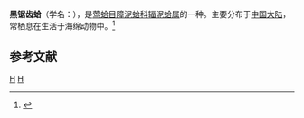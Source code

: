 {{Speciesbox
| taxon = Crenatula nigrina
| binomial_authority = Lamarck, 1819
}}
'''黑锯齿蛤'''（学名：''{{lang|la|Crenatula nigrina}}''），是[[莺蛤目|莺蛤目]][[障泥蛤科|障泥蛤科]][[辐泥蛤属|辐泥蛤属]]的一种。主要分布于[[中国大陆|中国大陆]]，常栖息在生活于海绵动物中。<ref>{{cite web|url=http://shell.sinica.edu.tw/chinese/shellbase_detail.php?science_no=3672|title=国际贝库：黑锯齿蛤|publisher=台湾贝类资料库|accessdate=2009-08-11}}</ref>

== 参考文献 ==
{{reflist}}
{{taxonbar}}
[[Category:_1819年描述的动物|H]]
[[Category:辐泥蛤属|H]]